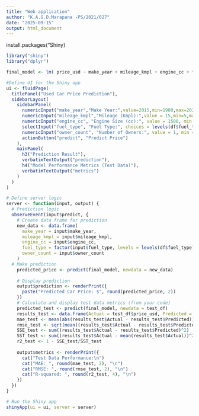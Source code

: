 ```yaml
---
title: "Web application"
author: "K.A.G.D.Marapana -PS/2021/027"
date: "2025-09-15"
output: html_document
---
```


install.packages("Shiny)
```r
library("shiny")
library("dplyr")
```


```r
final_model <- lm( price_usd ~ make_year + mileage_kmpl + engine_cc + fuel_type + owner_count, data = train_df)
```


```r
#Define UI for the Shiny app
ui <- fluidPage(
  titlePanel("Used Car Price Prediction"),
  sidebarLayout(
    sidebarPanel(
      numericInput("make_year","Make Year:",value=2015,min=1980,max=2025,step=1),
      numericInput("mileage_kmpl","Mileage (Kmpl):",value = 15,min=5,max=50,step=0.1),
      numericInput("engine_cc", "Engine Size (cc):", value = 1500, min = 500, max = 5000, step = 100),
      selectInput("fuel_type", "Fuel Type:", choices = levels(df$fuel_type)),
      numericInput("owner_count", "Number of Owners:", value = 1, min = 1, max = 10, step = 1),
      actionButton("predict", "Predict Price")
    ),
    mainPanel(
      h3("Prediction Result"),
      verbatimTextOutput("prediction"),
      h4("Model Performance Metrics (Test Data)"),
      verbatimTextOutput("metrics")
    )
  )
)
```


```r
# Define server logic
server <- function(input, output) {
  # Prediction logic
  observeEvent(input$predict, {
    # Create data frame for prediction
    new_data <- data.frame(
      make_year = input$make_year,
      mileage_kmpl = input$mileage_kmpl,
      engine_cc = input$engine_cc,
      fuel_type = factor(input$fuel_type, levels = levels(df$fuel_type)),
      owner_count = input$owner_count
    )
  # Make prediction
    predicted_price <- predict(final_model, newdata = new_data)
    
    # Display prediction
    output$prediction <- renderPrint({
      paste("Predicted Car Price: $", round(predicted_price, 2))
    })
    # Calculate and display test data metrics (from your code)
    predicted_test <- predict(final_model, newdata = test_df)
    results_test <- data.frame(Actual = test_df$price_usd, Predicted = predicted_test)
    mae_test <- mean(abs(results_test$Actual - results_test$Predicted))
    rmse_test <- sqrt(mean((results_test$Actual - results_test$Predicted)^2))
    SSE_test <- sum((results_test$Actual - results_test$Predicted)^2)
    SST_test <- sum((results_test$Actual - mean(results_test$Actual))^2)
    r2_test <- 1 - SSE_test/SST_test
    
    output$metrics <- renderPrint({
      cat("Test Data Performance:\n")
      cat("MAE: ", round(mae_test, 2), "\n")
      cat("RMSE: ", round(rmse_test, 2), "\n")
      cat("R-squared: ", round(r2_test, 4), "\n")
    })
  })
}
```


```r
# Run the Shiny app
shinyApp(ui = ui, server = server)
```


```r
```


```r
```


```r
```

